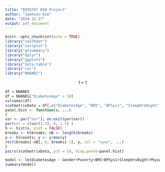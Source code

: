 ```yaml
---
title: "BIOSTAT 650 Project"
author: "Jaehoon Kim"
date: "2024-11-17"
output: pdf_document
---
```


```r
knitr::opts_chunk$set(echo = TRUE)
library("sas7bdat")
library("corrplot")
library("gtsummary")
library("dplyr")
library("ggplot2")
library("data.table")
library("car")
library("NHANES")
```

$$1+1$$

```r
df = NHANES
df = NHANES["DiabetesAge" > 10]
colnames(df)
scatmatrixData = df[,c("DiabetesAge", "BMI", "BPSys1", "SleepHrsNight", "PhysActiveDays")]
panel.hist <- function(x, ...)
{
usr <- par("usr"); on.exit(par(usr))
par(usr = c(usr[1:2], 0, 1.5) )
h <- hist(x, plot = FALSE)
breaks <- h$breaks; nB <- length(breaks)
y <- h$counts; y <- y/max(y)
rect(breaks[-nB], 0, breaks[-1], y, col = "cyan", ...)
}
pairs(scatmatrixData, pch = 19, diag.panel=panel.hist)

```

```r
model <- lm(DiabetesAge ~ Gender+Poverty+BMI+BPSys1+SleepHrsNight+PhysActiveDays, df)
summary(model)
```
